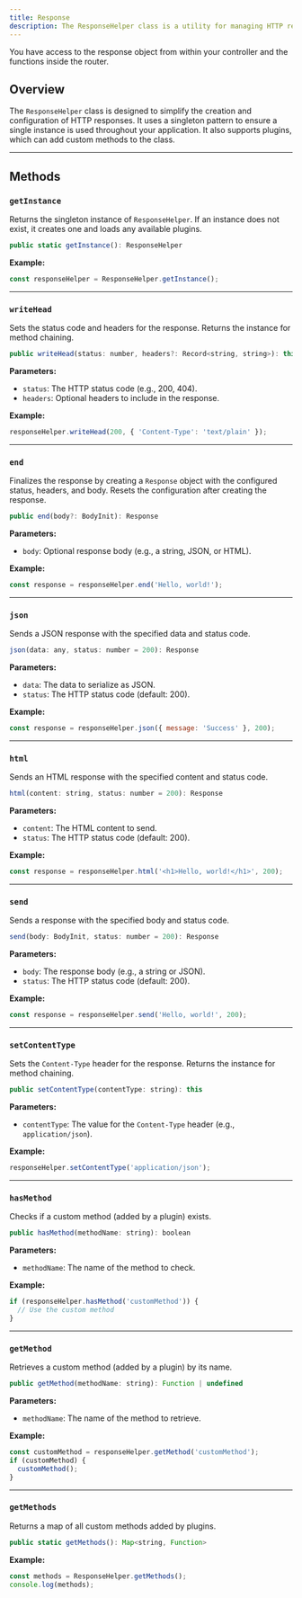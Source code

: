 ```yaml
---
title: Response
description: The ResponseHelper class is a utility for managing HTTP responses in a structured and extensible way. It supports plugins, allowing you to extend its functionality dynamically.
---
```


You have access to the response object from within your controller and the functions inside the router.

## Overview

The `ResponseHelper` class is designed to simplify the creation and configuration of HTTP responses. It uses a singleton pattern to ensure a single instance is used throughout your application. It also supports plugins, which can add custom methods to the class.

---

## Methods

### `getInstance`

Returns the singleton instance of `ResponseHelper`. If an instance does not exist, it creates one and loads any available plugins.

```javascript
public static getInstance(): ResponseHelper
```

**Example:**

```javascript
const responseHelper = ResponseHelper.getInstance();
```

---

### `writeHead`

Sets the status code and headers for the response. Returns the instance for method chaining.

```javascript
public writeHead(status: number, headers?: Record<string, string>): this
```

**Parameters:**

- `status`: The HTTP status code (e.g., 200, 404).
- `headers`: Optional headers to include in the response.

**Example:**

```javascript
responseHelper.writeHead(200, { 'Content-Type': 'text/plain' });
```

---

### `end`

Finalizes the response by creating a `Response` object with the configured status, headers, and body. Resets the configuration after creating the response.

```javascript
public end(body?: BodyInit): Response
```

**Parameters:**

- `body`: Optional response body (e.g., a string, JSON, or HTML).

**Example:**

```javascript
const response = responseHelper.end('Hello, world!');
```

---

### `json`

Sends a JSON response with the specified data and status code.

```javascript
json(data: any, status: number = 200): Response
```

**Parameters:**

- `data`: The data to serialize as JSON.
- `status`: The HTTP status code (default: 200).

**Example:**

```javascript
const response = responseHelper.json({ message: 'Success' }, 200);
```

---

### `html`

Sends an HTML response with the specified content and status code.

```javascript
html(content: string, status: number = 200): Response
```

**Parameters:**

- `content`: The HTML content to send.
- `status`: The HTTP status code (default: 200).

**Example:**

```javascript
const response = responseHelper.html('<h1>Hello, world!</h1>', 200);
```

---

### `send`

Sends a response with the specified body and status code.

```javascript
send(body: BodyInit, status: number = 200): Response
```

**Parameters:**

- `body`: The response body (e.g., a string or JSON).
- `status`: The HTTP status code (default: 200).

**Example:**

```javascript
const response = responseHelper.send('Hello, world!', 200);
```

---

### `setContentType`

Sets the `Content-Type` header for the response. Returns the instance for method chaining.

```javascript
public setContentType(contentType: string): this
```

**Parameters:**

- `contentType`: The value for the `Content-Type` header (e.g., `application/json`).

**Example:**

```javascript
responseHelper.setContentType('application/json');
```

---

### `hasMethod`

Checks if a custom method (added by a plugin) exists.

```javascript
public hasMethod(methodName: string): boolean
```

**Parameters:**

- `methodName`: The name of the method to check.

**Example:**

```javascript
if (responseHelper.hasMethod('customMethod')) {
  // Use the custom method
}
```

---

### `getMethod`

Retrieves a custom method (added by a plugin) by its name.

```javascript
public getMethod(methodName: string): Function | undefined
```

**Parameters:**

- `methodName`: The name of the method to retrieve.

**Example:**

```javascript
const customMethod = responseHelper.getMethod('customMethod');
if (customMethod) {
  customMethod();
}
```

---

### `getMethods`

Returns a map of all custom methods added by plugins.

```javascript
public static getMethods(): Map<string, Function>
```

**Example:**

```javascript
const methods = ResponseHelper.getMethods();
console.log(methods);
```
